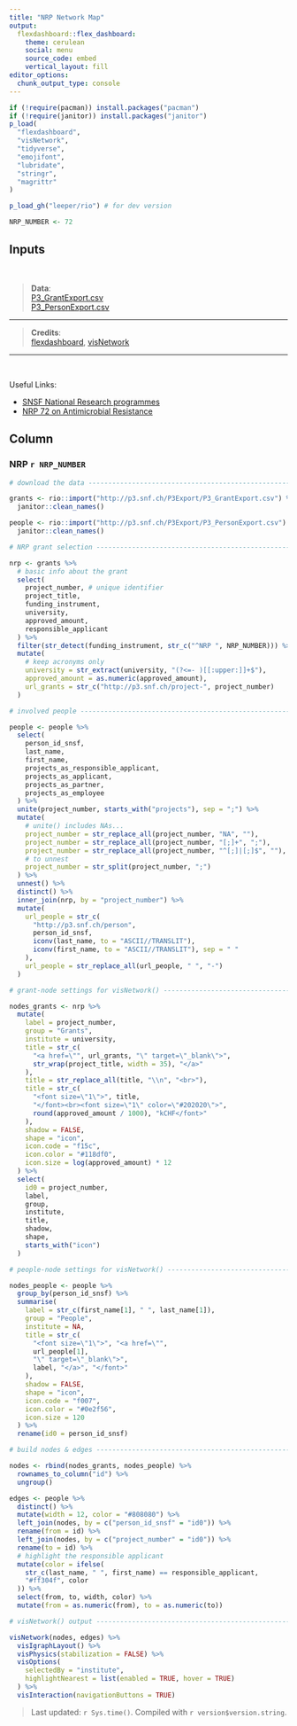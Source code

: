 ```yaml
---
title: "NRP Network Map"
output: 
  flexdashboard::flex_dashboard:
    theme: cerulean
    social: menu
    source_code: embed
    vertical_layout: fill
editor_options: 
  chunk_output_type: console
---
```


```r
if (!require(pacman)) install.packages("pacman")
if (!require(janitor)) install.packages("janitor")
p_load(
  "flexdashboard",
  "visNetwork",
  "tidyverse",
  "emojifont",
  "lubridate",
  "stringr",
  "magrittr"
)

p_load_gh("leeper/rio") # for dev version

NRP_NUMBER <- 72
```

Inputs {.sidebar}
-------------------------------------

<br>

> **Data**:  
> [P3_GrantExport.csv](http://p3.snf.ch/Pages/DataAndDocumentation.aspx)  
> [P3_PersonExport.csv](http://p3.snf.ch/Pages/DataAndDocumentation.aspx)

<hr>

> **Credits**:  
> [flexdashboard](https://github.com/rstudio/flexdashboard), [visNetwork](https://datastorm-open.github.io/visNetwork/)

<hr><br>

Useful Links:  

 - [SNSF National Research programmes](http://www.snf.ch/en/researchinFocus/nrp/Pages/default.aspx)  
 - [NRP 72 on Antimicrobial Resistance](http://www.nfp72.ch/en/Pages/Home.aspx)

Column
-------------------------------------

### NRP `r NRP_NUMBER`

```r

# download the data -------------------------------------------------------

grants <- rio::import("http://p3.snf.ch/P3Export/P3_GrantExport.csv") %>%
  janitor::clean_names()

people <- rio::import("http://p3.snf.ch/P3Export/P3_PersonExport.csv") %>%
  janitor::clean_names()

# NRP grant selection -----------------------------------------------------

nrp <- grants %>%
  # basic info about the grant
  select(
    project_number, # unique identifier
    project_title,
    funding_instrument,
    university,
    approved_amount,
    responsible_applicant
  ) %>%
  filter(str_detect(funding_instrument, str_c("^NRP ", NRP_NUMBER))) %>%
  mutate(
    # keep acronyms only
    university = str_extract(university, "(?<=- )[[:upper:]]+$"),
    approved_amount = as.numeric(approved_amount),
    url_grants = str_c("http://p3.snf.ch/project-", project_number)
  )

# involved people ---------------------------------------------------------

people <- people %>%
  select(
    person_id_snsf,
    last_name,
    first_name,
    projects_as_responsible_applicant,
    projects_as_applicant,
    projects_as_partner,
    projects_as_employee
  ) %>%
  unite(project_number, starts_with("projects"), sep = ";") %>%
  mutate(
    # unite() includes NAs...
    project_number = str_replace_all(project_number, "NA", ""),
    project_number = str_replace_all(project_number, "[;]+", ";"),
    project_number = str_replace_all(project_number, "^[;]|[;]$", ""),
    # to unnest
    project_number = str_split(project_number, ";")
  ) %>%
  unnest() %>%
  distinct() %>%
  inner_join(nrp, by = "project_number") %>%
  mutate(
    url_people = str_c(
      "http://p3.snf.ch/person",
      person_id_snsf,
      iconv(last_name, to = "ASCII//TRANSLIT"),
      iconv(first_name, to = "ASCII//TRANSLIT"), sep = " "
    ),
    url_people = str_replace_all(url_people, " ", "-")
  )

# grant-node settings for visNetwork() ------------------------------------

nodes_grants <- nrp %>%
  mutate(
    label = project_number,
    group = "Grants",
    institute = university,
    title = str_c(
      "<a href=\"", url_grants, "\" target=\"_blank\">",
      str_wrap(project_title, width = 35), "</a>"
    ),
    title = str_replace_all(title, "\\n", "<br>"),
    title = str_c(
      "<font size=\"1\">", title,
      "</font><br><font size=\"1\" color=\"#202020\">",
      round(approved_amount / 1000), "kCHF</font>"
    ),
    shadow = FALSE,
    shape = "icon",
    icon.code = "f15c",
    icon.color = "#118df0",
    icon.size = log(approved_amount) * 12
  ) %>%
  select(
    id0 = project_number,
    label,
    group,
    institute,
    title,
    shadow,
    shape,
    starts_with("icon")
  )

# people-node settings for visNetwork() -----------------------------------

nodes_people <- people %>%
  group_by(person_id_snsf) %>%
  summarise(
    label = str_c(first_name[1], " ", last_name[1]),
    group = "People",
    institute = NA,
    title = str_c(
      "<font size=\"1\">", "<a href=\"", 
      url_people[1], 
      "\" target=\"_blank\">",
      label, "</a>", "</font>"
    ),
    shadow = FALSE,
    shape = "icon",
    icon.code = "f007",
    icon.color = "#0e2f56",
    icon.size = 120
  ) %>%
  rename(id0 = person_id_snsf)

# build nodes & edges -----------------------------------------------------

nodes <- rbind(nodes_grants, nodes_people) %>%
  rownames_to_column("id") %>%
  ungroup()

edges <- people %>%
  distinct() %>%
  mutate(width = 12, color = "#808080") %>%
  left_join(nodes, by = c("person_id_snsf" = "id0")) %>%
  rename(from = id) %>%
  left_join(nodes, by = c("project_number" = "id0")) %>%
  rename(to = id) %>%
  # highlight the responsible applicant
  mutate(color = ifelse(
    str_c(last_name, " ", first_name) == responsible_applicant,
    "#ff304f", color
  )) %>%
  select(from, to, width, color) %>%
  mutate(from = as.numeric(from), to = as.numeric(to))

# visNetwork() output -----------------------------------------------------

visNetwork(nodes, edges) %>%
  visIgraphLayout() %>%
  visPhysics(stabilization = FALSE) %>%
  visOptions(
    selectedBy = "institute",
    highlightNearest = list(enabled = TRUE, hover = TRUE)
  ) %>%
  visInteraction(navigationButtons = TRUE)

```

> Last updated: `r Sys.time()`. Compiled with `r version$version.string`.
